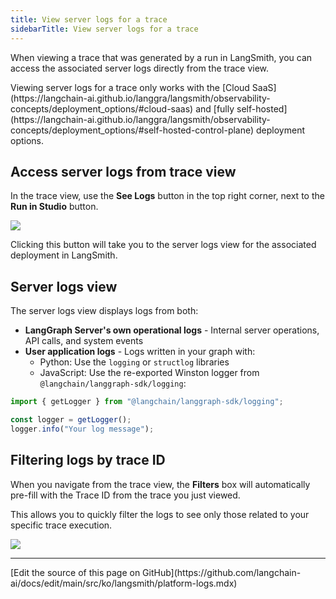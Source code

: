 ```yaml
---
title: View server logs for a trace
sidebarTitle: View server logs for a trace
---
```


When viewing a trace that was generated by a run in LangSmith, you can access the associated server logs directly from the trace view.

<Note>
Viewing server logs for a trace only works with the [Cloud SaaS](https://langchain-ai.github.io/langgra/langsmith/observability-concepts/deployment_options/#cloud-saas) and [fully self-hosted](https://langchain-ai.github.io/langgra/langsmith/observability-concepts/deployment_options/#self-hosted-control-plane) deployment options.
</Note>

## Access server logs from trace view

In the trace view, use the **See Logs** button in the top right corner, next to the **Run in Studio** button.

![](/langsmith/images/view-server-logs-button.png)

Clicking this button will take you to the server logs view for the associated deployment in LangSmith.

## Server logs view

The server logs view displays logs from both:

- **LangGraph Server's own operational logs** - Internal server operations, API calls, and system events
- **User application logs** - Logs written in your graph with:
  - Python: Use the `logging` or `structlog` libraries
  - JavaScript: Use the re-exported Winston logger from `@langchain/langgraph-sdk/logging`:

```javascript
import { getLogger } from "@langchain/langgraph-sdk/logging";

const logger = getLogger();
logger.info("Your log message");
```

## Filtering logs by trace ID

When you navigate from the trace view, the **Filters** box will automatically pre-fill with the Trace ID from the trace you just viewed.

This allows you to quickly filter the logs to see only those related to your specific trace execution.

![](/langsmith/images/lgp-server-logs-filters.png)

---

<Callout icon="pen-to-square" iconType="regular">
  [Edit the source of this page on GitHub](https://github.com/langchain-ai/docs/edit/main/src/ko/langsmith/platform-logs.mdx)
</Callout>
